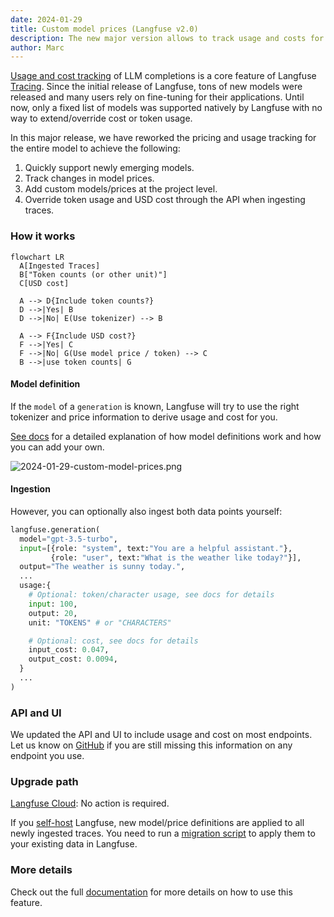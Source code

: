 ```yaml
---
date: 2024-01-29
title: Custom model prices (Langfuse v2.0)
description: The new major version allows to track usage and costs for many more models and for the first time also allows to add custom models and prices.
author: Marc
---
```



<ChangelogHeader />

[Usage and cost tracking](/docs/model-usage-and-cost) of LLM completions is a core feature of Langfuse [Tracing](/docs/tracing). Since the initial release of Langfuse, tons of new models were released and many users rely on fine-tuning for their applications. Until now, only a fixed list of models was supported natively by Langfuse with no way to extend/override cost or token usage.

In this major release, we have reworked the pricing and usage tracking for the entire model to achieve the following:

1. Quickly support newly emerging models.
2. Track changes in model prices.
3. Add custom models/prices at the project level.
4. Override token usage and USD cost through the API when ingesting traces.

### How it works

```mermaid
flowchart LR
  A[Ingested Traces]
  B["Token counts (or other unit)"]
  C[USD cost]

  A --> D{Include token counts?}
  D -->|Yes| B
  D -->|No| E(Use tokenizer) --> B

  A --> F{Include USD cost?}
  F -->|Yes| C
  F -->|No| G(Use model price / token) --> C
  B -->|use token counts| G
```

#### Model definition

If the `model` of a `generation` is known, Langfuse will try to use the right tokenizer and price information to derive usage and cost for you.

[See docs](/docs/model-usage-and-cost) for a detailed explanation of how model definitions work and how you can add your own.

![2024-01-29-custom-model-prices.png](/images/changelog/2024-01-29-custom-model-prices.png)

#### Ingestion

However, you can optionally also ingest both data points yourself:

```python
langfuse.generation(
  model="gpt-3.5-turbo",
  input=[{role: "system", text:"You are a helpful assistant."},
         {role: "user", text:"What is the weather like today?"}],
  output="The weather is sunny today.",
  ...
  usage:{
    # Optional: token/character usage, see docs for details
    input: 100,
    output: 20,
    unit: "TOKENS" # or "CHARACTERS"

    # Optional: cost, see docs for details
    input_cost: 0.047,
    output_cost: 0.0094,
  }
  ...
)
```

### API and UI

We updated the API and UI to include usage and cost on most endpoints. Let us know on [GitHub](/issue) if you are still missing this information on any endpoint you use.

### Upgrade path

[Langfuse Cloud](/docs/deployment/cloud): No action is required.

If you [self-host](/docs/deployment/self-host) Langfuse, new model/price definitions are applied to all newly ingested traces. You need to run a [migration script](/docs/deployment/self-host#migrate-models) to apply them to your existing data in Langfuse.

### More details

Check out the full [documentation](/docs/model-usage-and-cost) for more details on how to use this feature.
